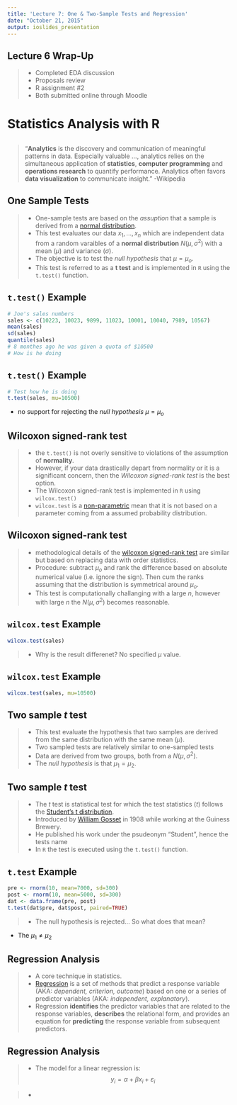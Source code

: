 ```yaml
---
title: 'Lecture 7: One & Two-Sample Tests and Regression'
date: "October 21, 2015"
output: ioslides_presentation
---
```


## Lecture 6 Wrap-Up

>- Completed EDA discussion
>- Proposals review
>- R assignment #2
>- Both submitted online through Moodle


# Statistics Analysis with **R**


## 
>"**Analytics** is the discovery and communication of meaningful patterns in data. Especially valuable ..., analytics relies on the simultaneous application of **statistics**, **computer programming** and **operations research** to quantify performance. Analytics often favors **data visualization** to communicate insight." -Wikipedia


## One Sample Tests
>- One-sample tests are based on the *assuption* that a sample is derived from a [normal distribution](https://en.wikipedia.org/wiki/Normal_distribution). 
>- This test evaluates our data $x_1, \dots, x_n$ which are independent data from a random varaibles of a **normal distribution** $N(\mu,\sigma^2)$ with a mean ($\mu$) and variance ($\sigma$).  
>- The objective is to test the *null hypothesis* that $\mu = \mu_o$.
>- This test is referred to as a **t test** and is implemented in `R` using the `t.test()` function.


## `t.test()` Example
```r
# Joe's sales numbers
sales <- c(10223, 10023, 9899, 11023, 10001, 10040, 7989, 10567)
mean(sales)
sd(sales)
quantile(sales)
# 8 monthes ago he was given a quota of $10500
# How is he doing
```


## `t.test()` Example
```r
# Test how he is doing
t.test(sales, mu=10500)
```

- no support for rejecting the *null hypothesis* $\mu = \mu_o$


## Wilcoxon signed-rank test
>- the `t.test()` is not overly sensitive to violations of the assumption of **normality**.
>- However, if your data drastically depart from normality or it is a significant concern, then the *Wilcoxon signed-rank test* is the best option.
>- The Wilcoxon signed-rank test is implemented in `R` using `wilcox.test()`
>- `wilcox.test` is a [non-parametric](https://en.wikipedia.org/wiki/Nonparametric_statistics) mean that it is not based on a parameter coming from a assumed probability distribution.

## Wilcoxon signed-rank test
>- methodological details of the [wilcoxon signed-rank test](https://en.wikipedia.org/wiki/Wilcoxon_signed-rank_test) are similar but based on replacing data with order statistics.
>- Procedure: subtract $\mu_o$ and rank the difference based on absolute numerical value (i.e. ignore the sign).  Then cum the ranks assuming that the distribution is symmetrical around $\mu_o$.  
>- This test is computationally challanging with a large $n$, however with large $n$ the $N(\mu, \sigma^2)$ becomes reasonable.

## `wilcox.test` Example
```r
wilcox.test(sales)
```
>- Why is the result differenet? No specified $\mu$ value.

## `wilcox.test` Example
```r
wilcox.test(sales, mu=10500)
```


## Two sample $t$ test

>- This test evaluate the hypothesis that two samples are derived from the same distribution with the same mean ($\mu$).  
>- Two sampled tests are relatively similar to one-sampled tests
>- Data are derived from two groups, both from a $N(\mu, \sigma^2)$.
>- The *null hypothesis* is that $\mu_1 = \mu_2$.


## Two sample $t$ test
>- The $t$ test is statistical test for which the test statistics ($t$) follows the [Student's t distribution](https://en.wikipedia.org/wiki/Student%27s_t-distribution). 
>- Introduced by [William Gosset](https://en.wikipedia.org/wiki/William_Sealy_Gosset) in 1908 while working at the Guiness Brewery.  
>- He published his work under the psudeonym "Student", hence the tests name
>- In `R` the test is executed using the `t.test()` function.

## `t.test` Example
```r
pre <- rnorm(10, mean=7000, sd=300)
post <- rnorm(10, mean=5000, sd=300)
dat <- data.frame(pre, post)
t.test(dat$pre, dat$post, paired=TRUE)
```

>- The null hypothesis is rejected... So what does that mean?

- The $\mu_1 \neq \mu_2$


## Regression Analysis

>- A core technique in statistics.
>- [Regression](http://onlinestatbook.com/2/regression/intro.html) is a set of methods that predict a response variable (AKA: *dependent, criterion, outcome*) based on one or a series of predictor variables (AKA: *independent, explanatory*).
>- Regression **identifies** the predictor variables that are related to the response variables, **describes** the relational form, and provides an equation for **predicting** the response variable from subsequent predictors.
<!---
This came from R in Action p167
-->

## Regression Analysis

>- The model for a linear regression is:
$$ y_i = \alpha + \beta x_i + \varepsilon_i $$

>- 






 







